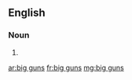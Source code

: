 ==English==
{{wikipedia|dab=Big Guns (disambiguation)|Big Guns}}

===Noun===
{{head|en|noun plural form}}
# {{plural of|big gun|lang=en}}

[[ar:big guns]]
[[fr:big guns]]
[[mg:big guns]]